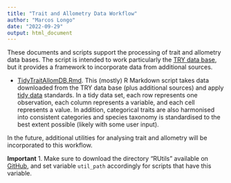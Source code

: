 ```yaml
---
title: "Trait and Allometry Data Workflow"
author: "Marcos Longo"
date: "2022-09-29"
output: html_document
---
```


These documents and scripts support the processing of trait and allometry data bases. The script is intended to work particularly the [TRY data base](https://www.try-db.org/TryWeb/Home.php), but it provides a framework to incorporate data from additional sources.



* [TidyTraitAllomDB.Rmd](TidyTraitAllomDB.html).  This (mostly) R Markdown script takes data downloaded from the TRY data base (plus additional sources) and apply [tidy data](https://cran.r-project.org/web/packages/tidyr/vignettes/tidy-data.html) standards. In a tidy data set, each row represents one observation, each column represents a variable, and each cell represents a value. In addition, categorical traits are also harmonised into consistent categories and species taxonomy is standardised to the best extent possible (likely with some user input).

In the future, additional utilities for analysing trait and allometry will be incorporated to this workflow.

**Important**
1. Make sure to download the directory "RUtils" available on [GitHub](https://github.com/mpaiao/TraitAllom_Workflow), and set variable `util_path` accordingly for scripts that have this variable.